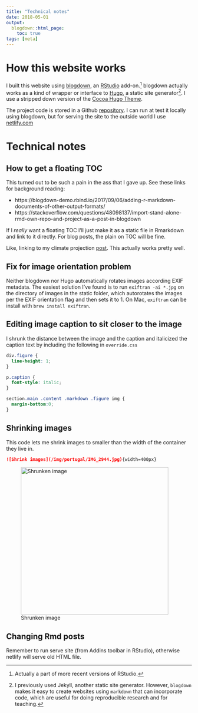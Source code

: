 ```yaml
---
title: "Technical notes"
date: 2018-05-01
output:
  blogdown::html_page:
    toc: true
tags: [meta]
---
```


# How this website works

I built this website using [blogdown](https://bookdown.org/yihui/blogdown/), an [RStudio](https://www.rstudio.com) add-on.^[Actually a part of more recent versions of RStudio.] blogdown actually works as a kind of wrapper or interface to [Hugo](https://gohugo.io), a static site generator^[I previously used Jekyll, another static site generator. However, `blogdown` makes it easy to create websites using `markdown` that can incorporate code, which are useful for doing reproducible research and for teaching.]. I use a stripped down version of the [Cocoa Hugo Theme](https://themes.gohugo.io/theme/cocoa/).

The project code is stored in a Github [repository](http://github.com/pbaylis/travelogue). I can run at test it locally using blogdown, but for serving the site to the outside world I use [netlify.com](https://www.netlify.com)

# Technical notes

## How to get a floating TOC

This turned out to be such a pain in the ass that I gave up. See these links for background reading:

- https://blogdown-demo.rbind.io/2017/09/06/adding-r-markdown-documents-of-other-output-formats/
- https://stackoverflow.com/questions/48098137/import-stand-alone-rmd-own-repo-and-project-as-a-post-in-blogdown

If I _really_ want a floating TOC I'll just make it as a static file in Rmarkdown and link to it directly.
For blog posts, the plain on TOC will be fine.

Like, linking to my climate projection [post](/ext_posts/climate_projection_post.html). This actually works pretty well.

## Fix for image orientation problem

Neither blogdown nor Hugo automatically rotates images according EXIF metadata. The easiest solution I've found is to run `exiftran -ai *.jpg` on the directory of images in the static folder, which autorotates the images per the EXIF orientation flag and then sets it to 1. On Mac, `exiftran` can be install with `brew install exiftran`.

## Editing image caption to sit closer to the image

  I shrunk the distance between the image and the caption and italicized the caption text by including the following in `override.css`

```css
div.figure {
  line-height: 1;
}

p.caption {
  font-style: italic;
}

section.main .content .markdown .figure img {
  margin-bottom:0;
}
```

<!-- ![A Portuguese Guitara](/img/portugal/IMG_2878.jpg) -->

## Shrinking images
  This code lets me shrink images to smaller than the width of the container they live in.

```md
![Shrink images](/img/portugal/IMG_2944.jpg){width=400px}
```

![Shrunken image](../img/portugal/IMG_2944.jpg){width=400px}



## Changing Rmd posts
Remember to run serve site (from Addins toolbar in RStudio), otherwise netlify will serve old HTML file.
